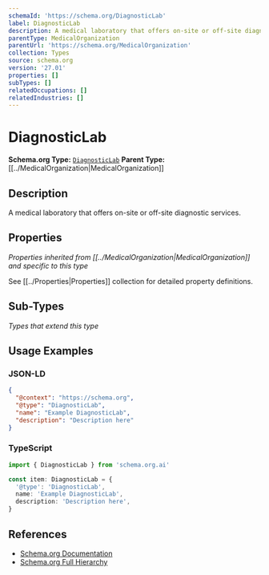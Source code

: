 ```yaml
---
schemaId: 'https://schema.org/DiagnosticLab'
label: DiagnosticLab
description: A medical laboratory that offers on-site or off-site diagnostic services.
parentType: MedicalOrganization
parentUrl: 'https://schema.org/MedicalOrganization'
collection: Types
source: schema.org
version: '27.01'
properties: []
subTypes: []
relatedOccupations: []
relatedIndustries: []
---
```

# DiagnosticLab

**Schema.org Type:** [`DiagnosticLab`](https://schema.org/DiagnosticLab)
**Parent Type:** [[../MedicalOrganization|MedicalOrganization]]

## Description

A medical laboratory that offers on-site or off-site diagnostic services.

## Properties

*Properties inherited from [[../MedicalOrganization|MedicalOrganization]] and specific to this type*

See [[../Properties|Properties]] collection for detailed property definitions.

## Sub-Types

*Types that extend this type*

## Usage Examples

### JSON-LD

```json
{
  "@context": "https://schema.org",
  "@type": "DiagnosticLab",
  "name": "Example DiagnosticLab",
  "description": "Description here"
}
```

### TypeScript

```typescript
import { DiagnosticLab } from 'schema.org.ai'

const item: DiagnosticLab = {
  '@type': 'DiagnosticLab',
  name: 'Example DiagnosticLab',
  description: 'Description here',
}
```

## References

- [Schema.org Documentation](https://schema.org/DiagnosticLab)
- [Schema.org Full Hierarchy](https://schema.org/docs/full.html)
